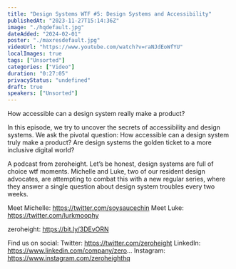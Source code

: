 ```yaml
---
title: "Design Systems WTF #5: Design Systems and Accessibility"
publishedAt: "2023-11-27T15:14:36Z"
image: "./hqdefault.jpg"
dateAdded: "2024-02-01"
poster: "./maxresdefault.jpg"
videoUrl: "https://www.youtube.com/watch?v=raNJdEoWfYU"
localImages: true
tags: ["Unsorted"]
categories: ["Video"]
duration: "0:27:05"
privacyStatus: "undefined"
draft: true
speakers: ["Unsorted"]
---
```

How accessible can a design system really make a product?

In this episode, we try to uncover the secrets of accessibility and design systems. We ask the pivotal question: How accessible can a design system truly make a product? Are design systems the golden ticket to a more inclusive digital world?

A podcast from zeroheight. Let’s be honest, design systems are full of choice wtf moments. Michelle and Luke, two of our resident design advocates, are attempting to combat this with a new regular series, where they answer a single question about design system troubles every two weeks.

Meet Michelle: https://twitter.com/soysaucechin
Meet Luke: https://twitter.com/lurkmoophy

zeroheight: https://bit.ly/3DEvORN

Find us on social:
Twitter: https://twitter.com/zeroheight
LinkedIn: https://www.linkedin.com/company/zero...
Instagram: https://www.instagram.com/zeroheighthq
